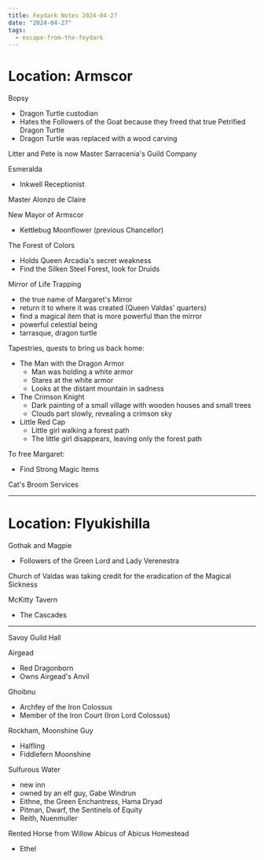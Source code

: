 ```yaml
---
title: Feydark Notes 2024-04-27
date: "2024-04-27"
tags:
  - escape-from-the-feydark
---
```


# Location: Armscor

Bopsy

- Dragon Turtle custodian
- Hates the Followers of the Goat because they freed that true Petrified Dragon
  Turtle
- Dragon Turtle was replaced with a wood carving

Litter and Pete is now Master Sarracenia's Guild Company

Esmeralda

- Inkwell Receptionist

Master Alonzo de Claire

New Mayor of Armscor

- Kettlebug Moonflower (previous Chancellor)

The Forest of Colors

- Holds Queen Arcadia's secret weakness
- Find the Silken Steel Forest, look for Druids

Mirror of Life Trapping

- the true name of Margaret's Mirror
- return it to where it was created (Queen Valdas' quarters)
- find a magical item that is more powerful than the mirror
- powerful celestial being
- tarrasque, dragon turtle

Tapestries, quests to bring us back home:

- The Man with the Dragon Armor
  - Man was holding a white armor
  - Stares at the white armor
  - Looks at the distant mountain in sadness
- The Crimson Knight
  - Dark painting of a small village with wooden houses and small trees
  - Clouds part slowly, revealing a crimson sky
- Little Red Cap
  - Little girl walking a forest path
  - The little girl disappears, leaving only the forest path

To free Margaret:

- Find Strong Magic Items

Cat's Broom Services

---

# Location: Flyukishilla

Gothak and Magpie

- Followers of the Green Lord and Lady Verenestra

Church of Valdas was taking credit for the eradication of the Magical Sickness

McKitty Tavern

- The Cascades

---

Savoy Guild Hall

Airgead

- Red Dragonborn
- Owns Airgead's Anvil

Ghoibnu

- Archfey of the Iron Colossus
- Member of the Iron Court (Iron Lord Colossus)

Rockham, Moonshine Guy

- Halfling
- Fiddlefern Moonshine

Sulfurous Water

- new inn
- owned by an elf guy, Gabe Windrun
- Eithne, the Green Enchantress, Hama Dryad
- Pitman, Dwarf, the Sentinels of Equity
- Reith, Nuenmuller

Rented Horse from Willow Abicus of Abicus Homestead

- Ethel
